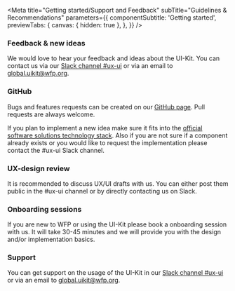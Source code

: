 
<Meta
  title="Getting started/Support and Feedback"
  subTitle="Guidelines & Recommendations"
  parameters={{
    componentSubtitle: 'Getting started',
    previewTabs: {
      canvas: { hidden: true },
    },
  }}
/>

### Feedback & new ideas

We would love to hear your feedback and ideas about the UI-Kit.
You can contact us via our [Slack channel #ux-ui](https://wfp.slack.com/archives/C53A4FMFG) or via an email to [global.uikit@wfp.org](mailto:global.uikit@wfp.org).

### GitHub

Bugs and features requests can be created on our [GitHub page](https://github.com/wfp/ui). Pull requests are always welcome.

If you plan to implement a new idea make sure it fits into the [official software solutions technology stack](https://newgo.wfp.org/documents/software-solutions-technology-stack).
Also if you are not sure if a component already exists or you would like to request the implementation please contact the #ux-ui Slack channel.

### UX-design review

It is recommended to discuss UX/UI drafts with us. You can either post them public in the #ux-ui channel or by directly contacting us on Slack.

### Onboarding sessions

If you are new to WFP or using the UI-Kit please book a onboarding session with us. It will take 30-45 minutes and we will provide you with the design and/or implementation basics.

### Support

You can get support on the usage of the UI-Kit in our [Slack channel #ux-ui](https://wfp.slack.com/archives/C53A4FMFG) or via an email to [global.uikit@wfp.org](mailto:global.uikit@wfp.org).
